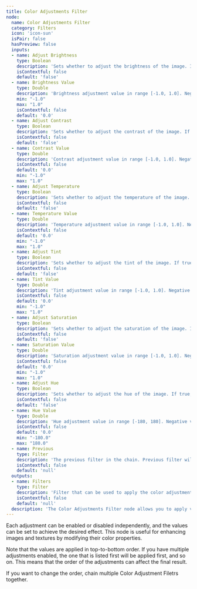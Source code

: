 ```yaml
---
title: Color Adjustments Filter
node:
  name: Color Adjustments Filter
  category: Filters
  icon: 'icon-sun'
  isPair: false
  hasPreview: false
  inputs:
  - name: Adjust Brightness
    type: Boolean
    description: 'Sets whether to adjust the brightness of the image. If true, the Brightness Value will be applied.'
    isContextful: false
    default: 'false'
  - name: Brightness Value
    type: Double
    description: 'Brightness adjustment value in range [-1.0, 1.0]. Negative values will darken the image, while positive values will brighten it.'
    min: "-1.0"
    max: "1.0"
    isContextful: false
    default: '0.0'
  - name: Adjust Contrast
    type: Boolean
    description: 'Sets whether to adjust the contrast of the image. If true, the Contrast Value will be applied.'
    isContextful: false
    default: 'false'
  - name: Contrast Value
    type: Double
    description: 'Contrast adjustment value in range [-1.0, 1.0]. Negative values will reduce contrast, while positive values will increase it.'
    isContextful: false
    default: '0.0'
    min: "-1.0"
    max: "1.0"
  - name: Adjust Temperature
    type: Boolean
    description: 'Sets whether to adjust the temperature of the image. If true, the Temperature Value will be applied.'
    isContextful: false
    default: 'false'
  - name: Temperature Value
    type: Double
    description: 'Temperature adjustment value in range [-1.0, 1.0]. Negative values will make the image cooler (more blue), while positive values will make it warmer (more red).'
    isContextful: false
    default: '0.0'
    min: "-1.0"
    max: "1.0"
  - name: Adjust Tint
    type: Boolean
    description: 'Sets whether to adjust the tint of the image. If true, the Tint Value will be applied.'
    isContextful: false
    default: 'false'
  - name: Tint Value
    type: Double
    description: 'Tint adjustment value in range [-1.0, 1.0]. Negative values will add a green tint, while positive values will add a magenta tint.'
    isContextful: false
    default: '0.0'
    min: "-1.0"
    max: "1.0"
  - name: Adjust Saturation
    type: Boolean
    description: 'Sets whether to adjust the saturation of the image. If true, the Saturation Value will be applied.'
    isContextful: false
    default: 'false'
  - name: Saturation Value
    type: Double
    description: 'Saturation adjustment value in range [-1.0, 1.0]. Negative values will desaturate the image (make it more grayscale), while positive values will increase saturation.'
    isContextful: false
    default: '0.0'
    min: "-1.0"
    max: "1.0"
  - name: Adjust Hue
    type: Boolean
    description: 'Sets whether to adjust the hue of the image. If true, the Hue Value will be applied.'
    isContextful: false
    default: 'false'
  - name: Hue Value
    type: Double
    description: 'Hue adjustment value in range [-180, 180]. Negative values will shift the hue to the left, while positive values will shift it to the right.'
    isContextful: false
    default: '0.0'
    min: "-180.0"
    max: "180.0"
  - name: Previous
    type: Filter
    description: 'The previous filter in the chain. Previous filter will be applied first.'
    isContextful: false
    default: 'null'
  outputs:
  - name: Filters
    type: Filter
    description: 'Filter that can be used to apply the color adjustments. Use Apply Filter node to apply the filter or plug it directly to the layer.'
    isContextful: false
    default: 'null'
  description: 'The Color Adjustments Filter node allows you to apply various color adjustments to an image, such as brightness, contrast, temperature, tint, saturation, and hue.'
---
```


Each adjustment can be enabled or disabled independently, and the values can be set to achieve the desired effect. This node is useful for enhancing images and textures by modifying their color properties.

Note that the values are applied in top-to-bottom order. If you have multiple adjustments enabled, the one that is listed first will be applied first, and so on. This means that the order of the adjustments can affect the final result.

If you want to change the order, chain multiple Color Adjustment Filetrs together.